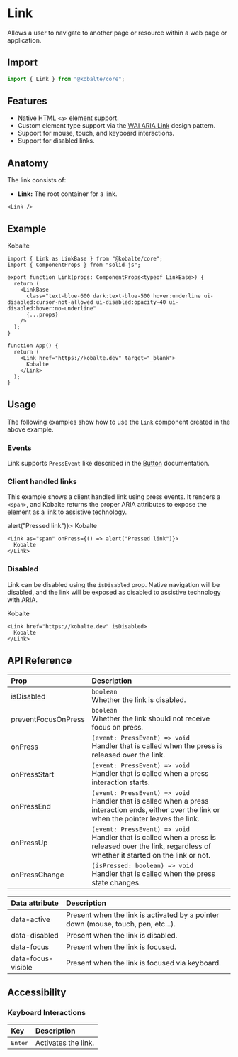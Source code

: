 
# Link

Allows a user to navigate to another page or resource within a web page or application.

## Import

```ts
import { Link } from "@kobalte/core";
```

## Features

- Native HTML `<a>` element support.
- Custom element type support via the [WAI ARIA Link](https://www.w3.org/WAI/ARIA/apg/patterns/link/) design pattern.
- Support for mouse, touch, and keyboard interactions.
- Support for disabled links.

## Anatomy

The link consists of:

- **Link:** The root container for a link.

```tsx
<Link />
```

## Example

<Preview>
  <Link href="https://kobalte.dev" target="_blank">
    <span>Kobalte</span>
  </Link>
</Preview>

```tsx
import { Link as LinkBase } from "@kobalte/core";
import { ComponentProps } from "solid-js";

export function Link(props: ComponentProps<typeof LinkBase>) {
  return (
    <LinkBase
      class="text-blue-600 dark:text-blue-500 hover:underline ui-disabled:cursor-not-allowed ui-disabled:opacity-40 ui-disabled:hover:no-underline"
      {...props}
    />
  );
}

function App() {
  return (
    <Link href="https://kobalte.dev" target="_blank">
      Kobalte
    </Link>
  );
}
```

## Usage

The following examples show how to use the `Link` component created in the above example.

### Events

Link supports `PressEvent` like described in the [Button](/docs/components/button#events) documentation.

### Client handled links

This example shows a client handled link using press events. It renders a `<span>`, and Kobalte returns the proper ARIA attributes to expose the element as a link to assistive technology.

<Preview>
  <Link as="span" onPress={() => alert("Pressed link")}>
    <span>Kobalte</span>
  </Link>
</Preview>

```tsx
<Link as="span" onPress={() => alert("Pressed link")}>
  Kobalte
</Link>
```

### Disabled

Link can be disabled using the `isDisabled` prop. Native navigation will be disabled, and the link will be exposed as disabled to assistive technology with ARIA.

<Preview>
  <Link href="https://kobalte.dev" isDisabled>
    <span>Kobalte</span>
  </Link>
</Preview>

```tsx
<Link href="https://kobalte.dev" isDisabled>
  Kobalte
</Link>
```

## API Reference

| Prop                | Description                                                                                                                                             |
| :------------------ | :------------------------------------------------------------------------------------------------------------------------------------------------------ |
| isDisabled          | `boolean` <br/> Whether the link is disabled.                                                                                                           |
| preventFocusOnPress | `boolean` <br/> Whether the link should not receive focus on press.                                                                                     |
| onPress             | `(event: PressEvent) => void` <br/> Handler that is called when the press is released over the link.                                                    |
| onPressStart        | `(event: PressEvent) => void` <br/> Handler that is called when a press interaction starts.                                                             |
| onPressEnd          | `(event: PressEvent) => void` <br/> Handler that is called when a press interaction ends, either over the link or when the pointer leaves the link.     |
| onPressUp           | `(event: PressEvent) => void` <br/> Handler that is called when a press is released over the link, regardless of whether it started on the link or not. |
| onPressChange       | `(isPressed: boolean) => void` <br/> Handler that is called when the press state changes.                                                               |

| Data attribute     | Description                                                                       |
| :----------------- | :-------------------------------------------------------------------------------- |
| data-active        | Present when the link is activated by a pointer down (mouse, touch, pen, etc...). |
| data-disabled      | Present when the link is disabled.                                                |
| data-focus         | Present when the link is focused.                                                 |
| data-focus-visible | Present when the link is focused via keyboard.                                    |

## Accessibility

### Keyboard Interactions

| Key              | Description         |
| :--------------- | :------------------ |
| <Kbd>Enter</Kbd> | Activates the link. |
